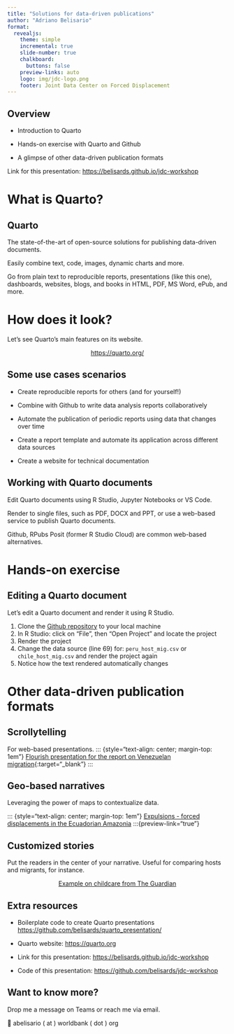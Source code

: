 ```yaml
---
title: "Solutions for data-driven publications"
author: "Adriano Belisario"
format:
  revealjs: 
    theme: simple
    incremental: true
    slide-number: true
    chalkboard: 
      buttons: false
    preview-links: auto
    logo: img/jdc-logo.png
    footer: Joint Data Center on Forced Displacement
---
```


## Overview

- Introduction to Quarto

- Hands-on exercise with Quarto and Github

- A glimpse of other data-driven publication formats

::: footer
Link for this presentation: [https://belisards.github.io/jdc-workshop](https://belisards.github.io/jdc-workshop)
:::

# What is Quarto?

## Quarto 

The state-of-the-art of open-source solutions for publishing data-driven documents.

Easily combine text, code, images, dynamic charts and more.

Go from plain text to reproducible reports, presentations (like this one), dashboards, websites, blogs, and books in HTML, PDF, MS Word, ePub, and more.

# How does it look?

Let's see Quarto's main features on its website.

::: {style="text-align: center; margin-top: 1em"}
[https://quarto.org/](https://quarto.org/){preview-link="true" style="text-align: center"}
:::

##  {background="#43464B" background-image="img/quarto-text.png"}

## Some use cases scenarios

- Create reproducible reports for others (and for yourself!)

- Combine with Github to write data analysis reports collaboratively

- Automate the publication of periodic reports using data that changes over time

- Create a report template and automate its application across different data sources

- Create a website for technical documentation

## Working with Quarto documents

Edit Quarto documents using R Studio, Jupyter Notebooks or VS Code.

Render to single files, such as PDF, DOCX and PPT, or use a web-based service to publish Quarto documents.

Github, RPubs Posit (former R Studio Cloud) are common web-based alternatives. 


# Hands-on exercise

## Editing a Quarto document

Let's edit a Quarto document and render it using R Studio.

1. Clone the [Github repository](https://github.com/belisards/tutorial-ven-migration) to your local machine
2. In R Studio: click on "File", then "Open Project" and locate the project
3. Render the project
3. Change the data source (line 69) for: `peru_host_mig.csv` or `chile_host_mig.csv` and render the project again
4. Notice how the text rendered automatically changes 

# Other data-driven publication formats

## Scrollytelling

For web-based presentations.
::: {style="text-align: center; margin-top: 1em"}
[Flourish presentation for the report on Venezuelan migration](https://public.flourish.studio/story/2250700/?full){:target="_blank"}
:::

## Geo-based narratives

Leveraging the power of maps to contextualize data.

::: {style="text-align: center; margin-top: 1em"}
[Expulsions - forced displacements in the Ecuadorian Amazonia](https://documental.xyz/expulsions)
:::{preview-link="true"}

## Customized stories

Put the readers in the center of your narrative. Useful for comparing hosts and migrants, for instance.

::: {style="text-align: center; margin-top: 1em"}
[Example on childcare from The Guardian](https://www.theguardian.com/society/ng-interactive/2023/nov/06/how-much-does-it-cost-for-you-to-raise-a-child){preview-link="true"}
:::

## Extra resources

- Boilerplate code to create Quarto presentations [https://github.com/belisards/quarto_presentation/](https://github.com/belisards/quarto_presentation/)

- Quarto website: [https://quarto.org](https://quarto.org)

- Link for this presentation: [https://belisards.github.io/jdc-workshop](https://belisards.github.io/jdc-workshop)

- Code of this presentation: [https://github.com/belisards/jdc-workshop](https://github.com/belisards/jdc-workshop)


## Want to know more?

Drop me a message on Teams or reach me via email.

📧 abelisario ( at ) worldbank ( dot ) org
